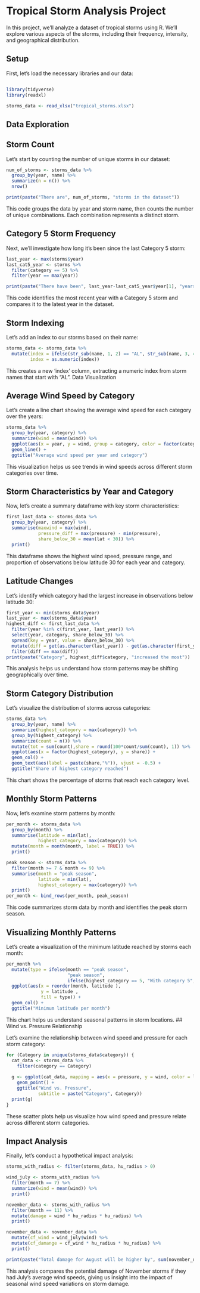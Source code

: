 # Tropical Storm Analysis Project

In this project, we'll analyze a dataset of tropical storms using R. We'll explore various aspects of the storms, including their frequency, intensity, and geographical distribution.

## Setup

First, let's load the necessary libraries and our data:

```R
```
```R
library(tidyverse)
library(readxl)

storms_data <- read_xlsx("tropical_storms.xlsx")
```

## Data Exploration
## Storm Count

Let's start by counting the number of unique storms in our dataset:

```R

num_of_storms <- storms_data %>%
  group_by(year, name) %>%
  summarize(n = n()) %>%
  nrow()

print(paste("There are", num_of_storms, "storms in the dataset"))
```

This code groups the data by year and storm name, then counts the number of unique combinations. Each combination represents a distinct storm.

## Category 5 Storm Frequency

Next, we'll investigate how long it's been since the last Category 5 storm:

```R
last_year <- max(storms$year)
last_cat5_year <- storms %>%
  filter(category == 5) %>%
  filter(year == max(year))

print(paste("There have been", last_year-last_cat5_year$year[1], "years without category 5 storms"))
```

This code identifies the most recent year with a Category 5 storm and compares it to the latest year in the dataset.

## Storm Indexing

Let's add an index to our storms based on their name:

```R
storms_data <- storms_data %>%
  mutate(index = ifelse(str_sub(name, 1, 2) == "AL", str_sub(name, 3, 4), ""),
         index = as.numeric(index))
```

This creates a new 'index' column, extracting a numeric index from storm names that start with "AL".
Data Visualization

## Average Wind Speed by Category

Let's create a line chart showing the average wind speed for each category over the years:

```R
storms_data %>%
  group_by(year, category) %>%
  summarize(wind = mean(wind)) %>%
  ggplot(aes(x = year, y = wind, group = category, color = factor(category))) +
  geom_line() +
  ggtitle("Average wind speed per year and category")
```

This visualization helps us see trends in wind speeds across different storm categories over time.

## Storm Characteristics by Year and Category

Now, let's create a summary dataframe with key storm characteristics:

```R
first_last_data <- storms_data %>%
  group_by(year, category) %>%
  summarise(maxwind = max(wind),
            pressure_diff = max(pressure) - min(pressure),
            share_below_30 = mean(lat < 30)) %>%
  print()
```
This dataframe shows the highest wind speed, pressure range, and proportion of observations below latitude 30 for each year and category.

## Latitude Changes

Let's identify which category had the largest increase in observations below latitude 30:

```R
first_year <- min(storms_data$year)
last_year <- max(storms_data$year)
highest_diff <- first_last_data %>%
  filter(year %in% c(first_year, last_year)) %>%
  select(year, category, share_below_30) %>%
  spread(key = year, value = share_below_30) %>%
  mutate(diff = get(as.character(last_year)) - get(as.character(first_year))) %>%
  filter(diff == max(diff))
print(paste("Category", highest_diff$category, "increased the most"))
```
This analysis helps us understand how storm patterns may be shifting geographically over time.

## Storm Category Distribution

Let's visualize the distribution of storms across categories:

```R
storms_data %>%
  group_by(year, name) %>%
  summarize(highest_category = max(category)) %>%
  group_by(highest_category) %>%
  summarize(count = n()) %>%
  mutate(tot = sum(count),share = round(100*count/sum(count), 1)) %>%
  ggplot(aes(x = factor(highest_category), y = share)) +
  geom_col() +
  geom_text(aes(label = paste(share,"%")), vjust = -0.5) +
  ggtitle("Share of highest category reached")
```

This chart shows the percentage of storms that reach each category level.

## Monthly Storm Patterns

Now, let's examine storm patterns by month:

```R
per_month <- storms_data %>%
  group_by(month) %>%
  summarise(latitude = min(lat),
            highest_category = max(category)) %>%
  mutate(month = month(month, label = TRUE)) %>%
  print()

peak_season <- storms_data %>%
  filter(month >= 7 & month <= 9) %>%
  summarise(month = "peak season",
            latitude = min(lat),
            highest_category = max(category)) %>%
  print()
per_month <- bind_rows(per_month, peak_season)
```

This code summarizes storm data by month and identifies the peak storm season.

## Visualizing Monthly Patterns

Let's create a visualization of the minimum latitude reached by storms each month:

```R
per_month %>%
  mutate(type = ifelse(month == "peak season", 
                       "peak season",
                       ifelse(highest_category == 5, "With category 5", "Standard"))) %>%
  ggplot(aes(x = reorder(month, latitude ), 
             y = latitude , 
             fill = type)) +
  geom_col() +
  ggtitle("Minimum latitude per month")
```

This chart helps us understand seasonal patterns in storm locations.
## Wind vs. Pressure Relationship

Let's examine the relationship between wind speed and pressure for each storm category:

```R
for (Category in unique(storms_data$category)) {
  cat_data <- storms_data %>%
    filter(category == Category)
  
  g <- ggplot(cat_data, mapping = aes(x = pressure, y = wind, color = lat < 20)) +
    geom_point() +
    ggtitle("Wind vs. Pressure",
            subtitle = paste("Category", Category))
  print(g)
}
```
These scatter plots help us visualize how wind speed and pressure relate across different storm categories.

## Impact Analysis

Finally, let's conduct a hypothetical impact analysis:

```R
storms_with_radius <- filter(storms_data, hu_radius > 0)

wind_july <- storms_with_radius %>%
  filter(month == 7) %>%
  summarize(wind = mean(wind)) %>%
  print()

november_data <- storms_with_radius %>%
  filter(month == 11) %>%
  mutate(damage = wind * hu_radius * hu_radius) %>%
  print()

november_data <- november_data %>%
  mutate(cf_wind = wind_july$wind) %>%
  mutate(cf_damange = cf_wind * hu_radius * hu_radius) %>%
  print()

print(paste("Total damage for August will be higher by", sum(november_data$cf_damange-november_data$damage)))
```
This analysis compares the potential damage of November storms if they had July's average wind speeds, giving us insight into the impact of seasonal wind speed variations on storm damage.


